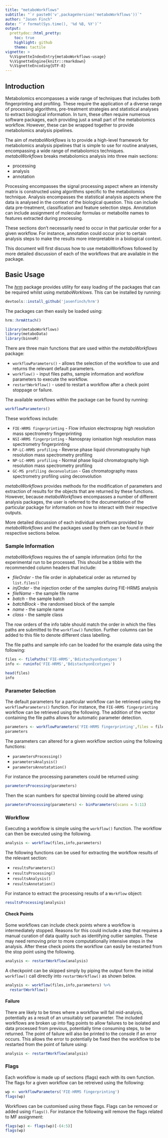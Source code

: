```yaml
---
title: "metaboWorkflows"
subtitle: "`r paste0('v',packageVersion('metaboWorkflows'))`"
author: "Jasen Finch"
date: "`r format(Sys.time(), '%d %B, %Y')`"
output: 
  prettydoc::html_pretty:
    toc: true
    highlight: github
    theme: tactile
vignette: >
  %\VignetteIndexEntry{metaboWorkflows-usage}
  %\VignetteEngine{knitr::rmarkdown}
  %\VignetteEncoding{UTF-8}
---
```


## Introduction

Metabolomics encompasses a wide range of techniques that includes both fingerprinting and profiling.
These require the application of a diverse range of processing algorithms, pre-treatment strategies and statistical analyses to extract biological information.
In turn, these often require numerous software packages, each providing just a small part of the metabolomics workflow.
However, these can be wrapped together to provide metabolomics analysis pipelines.

The aim of *metaboWorkflows* is to provide a high-level framework for metabolomics analysis pipelines that is simple to use for routine analyses, encompassing a wide range of metabolomics techniques.
*metaboWorkflows* breaks metabolomics analysis into three main sections:

* processing
* analysis
* annotation

Processing encompasses the signal processing aspect where an intensity matrix is constructed using algorithms specific to the metabolomics technique. 
Analysis encompasses the statistical analysis aspects where the data is analysed in the context of the biological question. This can include data pre-treatment, classification and feature selection steps.
Annotation can include assignment of molecular formulas or metabolite names to features extracted during processing.

These sections don't necessarily need to occur in that particular order for a given workflow. 
For instance, annotation could occur prior to certain analysis steps to make the results more interpretable in a biological context.

This document will first discuss how to use metaboWorkflows followed by more detailed discussion of each of the workflows that are available in the package.

## Basic Usage

The [*hrm*](https://github.com/jasenfinch/hrm) package provides utility for easy loading of the packages that can be required whilst using *metaboWorklows*.
This can be installed by running:

```r
devtools::install_github('jasenfinch/hrm')
```

The packages can then easily be loaded using:

```r
hrm::hrmAttach()
```

```r
library(metaboWorkflows)
library(metaboData)
library(binneR)
```

There are three main functions that are used within the *metaboWorkflows* package:

* `workflowParameters()` - allows the selection of the workflow to use and returns the relevant default parameters.
* `workflow()` - input files paths, sample information and workflow parameters to execute the workflow. 
* `restartWorkflow()` - used to restart a workflow after a check point stoppage or failure.

The available workflows within the package can be found by running:

```r
workflowParameters()
```

These workflows include:

* `FIE-HRMS fingerprinting` - Flow infusion electrospray high resolution mass spectrometry fingerprinting
* `NSI-HRMS fingerprinting` - Nanospray ionisation high resolution mass spectrometry fingerprinting
* `RP-LC-HRMS profiling` - Reverse phase liquid chromatography high resolution mass spectrometry profiling
* `NP-LC-HRMS profiling` - Normal phase liquid chromatography high resolution mass spectrometry profiling
* `GC-MS profiling deconvolution` - Gas chromatography mass spectrometry profiling using deconvolution

*metaboWorkflows* provides methods for the modification of parameters and extraction of results for the objects that are returned by these functions. However, because *metaboWorkflows* encompasses a number of different analysis packages, the user is referred to the documentation of the particular package for information on how to interact with their respective outputs.

More detailed discussion of each individual workflows provided by *metaboWorkflows* and the packages used by them can be found in their respective sections below.

### Sample Information

*metaboWorkflows* requires the of sample information (info) for the experimental run to be processed. 
This should be a tibble with the recommended column headers that include:

* _fileOrder_ - the file order in alphabetical order as returned by `list.files()`  
* _injOrder_ - the injection order of the samples during FIE-HRMS analysis
* _fileName_ - the sample file name
* _batch_ - the sample batch
* _batchBlock_ - the randomised block of the sample
* _name_ - the sample name
* _class_ - the sample class

The row orders of the info table should match the order in which the files paths are submitted to the `workflow()` function.
Further columns can be added to this file to denote different class labelling.

The file paths and sample info can be loaded for the example data using the following:

```r
files <- filePaths('FIE-HRMS','BdistachyonEcotypes') 
info <- runinfo('FIE-HRMS','BdistachyonEcotypes')

head(files)
info
```

### Parameter Selection

The default parameters for a particular workflow can be retrieved using the `workflowParameters()` function. 
For instance, the `FIE-HRMS fingerprinting` workflow can be retrieved using the following. 
The addition of the vector containing the file paths allows for automatic parameter detection.

```r
parameters <- workflowParameters('FIE-HRMS fingerprinting',files = files)
parameters
```

The parameters can altered for a given workflow section using the following functions:

* `parametersProcessing()`
* `parametersAnalysis()`
* `parametersAnnotatation()`

For instance the processing parameters could be returned using:

```r
parametersProcessing(parameters)
```

Then the scan numbers for spectral binning could be altered using:

```r
parametersProcessing(parameters) <- binParameters(scans = 5:11)
```

### Workflow

Executing a workflow is simple using the `workflow()` function.
The workflow can then be executed using the following.

```r
analysis <- workflow(files,info,parameters)
```

The following functions can be used for extracting the workflow results of the relevant section:

* `resultsParameters()`
* `resultsProcessing()`
* `resultsAnalysis()`
* `resultsAnnotation()`

For instance to extract the processing results of a `Workflow` object:

```r
resultsProcessing(analysis)
```

#### Check Points

Some workflows can include check points where a workflow is intermediately stopped.
Reasons for this could include a step that requires a manual curation of data quality such as identifying outlier samples. These may need removing prior to more computationally intensive steps in the analysis.
After these check points the workflow can easily be restarted from the stop point using the following.

```r
analysis <- restartWorkflow(analysis)
```

A checkpoint can be skipped simply by piping the output form the initial `workflow()` call directly into `restartWorkflow()` as shown below.

```r
analysis <- workflow(files,info,parameters) %>%
  restartWorkflow()
```

#### Failure

There are likely to be times where a workflow will fail mid-analysis, potentially as a result of an unsuitably set parameter.
The included workflows are broken up into flag points to allow failures to be isolated and data processed from previous, potentially time consuming steps, to be returned.
The point of failure will also be printed to the console if an error occurs.
This allows the error to potentially be fixed then the workflow to be restarted from the point of failure using:

```r
analysis <- restartWorkflow(analysis)
```

### Flags

Each workflow is made up of sections (flags) each with its own function. 
The flags for a given workflow can be retreived using the following:

```r
wp <- workflowParameters('FIE-HRMS fingerprinting')
flags(wp)
```

Workflows can be customised using these flags.
Flags can be removed or added using `flags()`. For instance the following will remove the flags related to MF assignment:

```r
flags(wp) <- flags(wp)[-(4:5)]
flags(wp)
```



